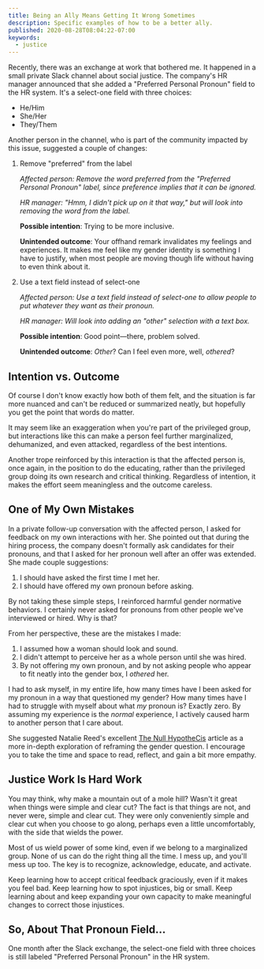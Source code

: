 ```yaml
---
title: Being an Ally Means Getting It Wrong Sometimes
description: Specific examples of how to be a better ally.
published: 2020-08-28T08:04:22-07:00
keywords:
  - justice
---
```


Recently, there was an exchange at work that bothered me. It happened in a small
private Slack channel about social justice. The company's HR manager announced
that she added a "Preferred Personal Pronoun" field to the HR system. It's a
select-one field with three choices:

- He/Him
- She/Her
- They/Them

Another person in the channel, who is part of the community impacted by this
issue, suggested a couple of changes:

1. Remove "preferred" from the label

   _Affected person: Remove the word preferred from the "Preferred Personal
   Pronoun" label, since preference implies that it can be ignored._

   _HR manager: "Hmm, I didn't pick up on it that way," but will look into
   removing the word from the label._

   **Possible intention**: Trying to be more inclusive.

   **Unintended outcome**: Your offhand remark invalidates my feelings and
   experiences. It makes me feel like my gender identity is something I have to
   justify, when most people are moving though life without having to even think
   about it.

1. Use a text field instead of select-one

   _Affected person: Use a text field instead of select-one to allow people to
   put whatever they want as their pronoun._

   _HR manager: Will look into adding an "other" selection with a text box._

   **Possible intention**: Good point—there, problem solved.

   **Unintended outcome**: _Other_? Can I feel even more, well, _othered_?

## Intention vs. Outcome

Of course I don't know exactly how both of them felt, and the situation is far
more nuanced and can't be reduced or summarized neatly, but hopefully you get
the point that words do matter.

It may seem like an exaggeration when you're part of the privileged group, but
interactions like this can make a person feel further marginalized, dehumanized,
and even attacked, regardless of the best intentions.

Another trope reinforced by this interaction is that the affected person is,
once again, in the position to do the educating, rather than the privileged
group doing its own research and critical thinking. Regardless of intention, it
makes the effort seem meaningless and the outcome careless.

## One of My Own Mistakes

In a private follow-up conversation with the affected person, I asked for
feedback on my own interactions with her. She pointed out that during the hiring
process, the company doesn't formally ask candidates for their pronouns, and
that I asked for her pronoun well after an offer was extended. She made couple
suggestions:

1. I should have asked the first time I met her.
1. I should have offered my own pronoun before asking.

By not taking these simple steps, I reinforced harmful gender normative
behaviors. I certainly never asked for pronouns from other people we've
interviewed or hired. Why is that?

From her perspective, these are the mistakes I made:

1. I assumed how a woman should look and sound.
1. I didn't attempt to perceive her as a whole person until she was hired.
1. By not offering my own pronoun, and by not asking people who appear to fit
   neatly into the gender box, I _othered_ her.

I had to ask myself, in my entire life, how many times have I been asked for my
pronoun in a way that questioned my gender? How many times have I had to
struggle with myself about what _my_ pronoun is? Exactly zero. By assuming my
experience is the _normal_ experience, I actively caused harm to another person
that I care about.

She suggested Natalie Reed's excellent [The Null HypotheCis][] article as a more
in-depth exploration of reframing the gender question. I encourage you to take
the time and space to read, reflect, and gain a bit more empathy.

## Justice Work Is Hard Work

You may think, why make a mountain out of a mole hill? Wasn't it great when
things were simple and clear cut? The fact is that things are not, and never
were, simple and clear cut. They were only conveniently simple and clear cut
when you choose to go along, perhaps even a little uncomfortably, with the side
that wields the power.

Most of us wield power of some kind, even if we belong to a marginalized group.
None of us can do the right thing all the time. I mess up, and you'll mess up
too. The key is to recognize, acknowledge, educate, and activate.

Keep learning how to accept critical feedback graciously, even if it makes you
feel bad. Keep learning how to spot injustices, big or small. Keep learning
about and keep expanding your own capacity to make meaningful changes to correct
those injustices.

## So, About That Pronoun Field…

One month after the Slack exchange, the select-one field with three choices is
still labeled "Preferred Personal Pronoun" in the HR system.

[the null hypothecis]:
  https://freethoughtblogs.com/nataliereed/2012/04/17/the-null-hypothecis/
